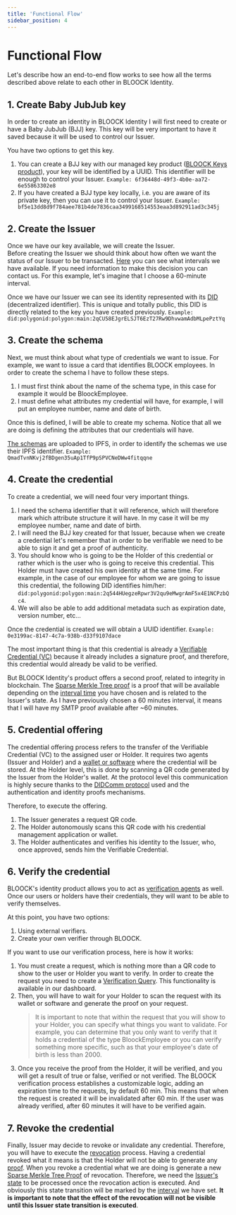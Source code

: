 ```yaml
---
title: 'Functional Flow'
sidebar_position: 4
---
```


# Functional Flow

Let's describe how an end-to-end flow works to see how all the terms described above relate to each other in BLOOCK Identity.

## 1. Create Baby JubJub key

In order to create an identity in BLOOCK Identity I will first need to create or have a Baby JubJub (BJJ) key. This key will be very important to have it saved because it will be used to control our Issuer.

You have two options to get this key.

1. You can create a BJJ key with our managed key product ([BLOOCK Keys product](./../../key/features/key/set-up-managed.mdx)), your key will be identified by a UUID. This identifier will be enough to control your Issuer.
   `Example: 6f36448d-49f3-4b0e-aa72-6e55863302e8`
2. If you have created a BJJ type key locally, i.e. you are aware of its private key, then you can use it to control your Issuer.
   `Example: bf5e13dd8d9f784aee781b4de7836caa3499168514553eaa3d892911ad3c345j`

## 2. Create the Issuer

Once we have our key available, we will create the Issuer.  
Before creating the Issuer we should think about how often we want the status of our Issuer to be transacted. [Here](./protocol.mdx#issuer-intervals) you can see what intervals we have available. If you need information to make this decision you can contact us. For this example, let's imagine that I choose a 60-minute interval.

Once we have our Issuer we can see its identity represented with its [DID](./did_methods/about-dids.mdx) (decentralized identifier). This is unique and totally public, this DID is directly related to the key you have created previously.
`Example: did:polygonid:polygon:main:2qCU58EJgrELSJT6EzT27Rw9DhvwamAdbMLpePztYq`

## 3. Create the schema

Next, we must think about what type of credentials we want to issue. For example, we want to issue a card that identifies BLOOCK employees. In order to create the schema I have to follow these steps.

1. I must first think about the name of the schema type, in this case for example it would be BloockEmployee.
2. I must define what attributes my credential will have, for example, I will put an employee number, name and date of birth.

Once this is defined, I will be able to create my schema. Notice that all we are doing is defining the attributes that our credentials will have.

[The schemas](./protocol.mdx#schemas) are uploaded to IPFS, in order to identify the schemas we use their IPFS identifier.
`Example: QmadTvnNKvj2fBDgen35uAp1TfP9pSPVCNeDWw4fitqqne`

## 4. Create the credential

To create a credential, we will need four very important things.

1. I need the schema identifier that it will reference, which will therefore mark which attribute structure it will have. In my case it will be my employee number, name and date of birth.
2. I will need the BJJ key created for that Issuer, because when we create a credential let's remember that in order to be verifiable we need to be able to sign it and get a proof of authenticity.
3. You should know who is going to be the Holder of this credential or rather which is the user who is going to receive this credential. This Holder must have created his own identity at the same time. For example, in the case of our employee for whom we are going to issue this credential, the following DID identifies him/her: `did:polygonid:polygon:main:2q544HUegzeRpwr3V2qu9eMwgrAmF5x4E1NCPzbQc4`.
4. We will also be able to add additional metadata such as expiration date, version number, etc...

Once the credential is created we will obtain a UUID identifier.
`Example: 0e3199ac-8147-4c7a-938b-d33f9107dace`

The most important thing is that this credential is already a [Verifiable Credential (VC)](./protocol.mdx#the-verifiable-credential) because it already includes a signature proof, and therefore, this credential would already be valid to be verified.

But BLOOCK Identity's product offers a second proof, related to integrity in blockchain.
The [Sparse Merkle Tree proof](./protocol.mdx#sparse-merkle-tree-proof) is a proof that will be available depending on the [interval time](./protocol.mdx#issuer-intervals) you have chosen and is related to the Issuer's state.
As I have previously chosen a 60 minutes interval, it means that I will have my SMTP proof available after ~60 minutes.

## 5. Credential offering

The credential offering process refers to the transfer of the Verifiable Credential (VC) to the assigned user or Holder.
It requires two agents (Issuer and Holder) and a [wallet or software](./protocol.mdx#what-is-a-wallet) where the credential will be stored.
At the Holder level, this is done by scanning a QR code generated by the Issuer from the Holder's wallet.
At the protocol level this communication is highly secure thanks to the [DIDComm protocol](./protocol.mdx#didcomm-messaging) used and the authentication and identity proofs mechanisms.

Therefore, to execute the offering.

1. The Issuer generates a request QR code.
2. The Holder autonomously scans this QR code with his credential management application or wallet.
3. The Holder authenticates and verifies his identity to the Issuer, who, once approved, sends him the Verifiable Credential.

## 6. Verify the credential

BLOOCK's identity product allows you to act as [verification agents](./protocol.mdx#the-verifier) as well. Once our users or holders have their credentials, they will want to be able to verify themselves.

At this point, you have two options:

1. Using external verifiers.
2. Create your own verifier through BLOOCK.

If you want to use our verification process, here is how it works:

1. You must create a request, which is nothing more than a QR code to show to the user or Holder you want to verify. In order to create the request you need to create a [Verification Query](./protocol.mdx#verification-queries). This functionality is available in our dashboard.
2. Then, you will have to wait for your Holder to scan the request with its wallet or software and generate the proof on your request.
   > It is important to note that within the request that you will show to your Holder, you can specify what things you want to validate. For example, you can determine that you only want to verify that it holds a credential of the type BloockEmployee or you can verify something more specific, such as that your employee's date of birth is less than 2000.
3. Once you receive the proof from the Holder, it will be verified, and you will get a result of true or false, verified or not verified. The BLOOCK verification process establishes a customizable logic, adding an expiration time to the requests, by default 60 min. This means that when the request is created it will be invalidated after 60 min. If the user was already verified, after 60 minutes it will have to be verified again.

## 7. Revoke the credential

Finally, Issuer may decide to revoke or invalidate any credential. Therefore, you will have to execute the [revocation](./protocol.mdx#revocation) process.
Having a credential revoked what it means is that the Holder will not be able to generate any [proof](./protocol.mdx#proofs).
When you revoke a credential what we are doing is generate a new [Sparse Merkle Tree Proof](./protocol.mdx#sparse-merkle-tree-proof) of revocation. Therefore, we need the [Issuer's state](./protocol.mdx#state-transition) to be processed once the revocation action is executed. And obviously this state transition will be marked by the [interval](./protocol.mdx#issuer-intervals) we have set. **It is important to note that the effect of the revocation will not be visible until this Issuer state transition is executed**.
